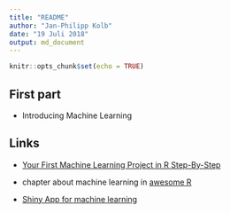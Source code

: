 ```yaml
---
title: "README"
author: "Jan-Philipp Kolb"
date: "19 Juli 2018"
output: md_document
---
```


```r
knitr::opts_chunk$set(echo = TRUE)
```

## First part

- Introducing Machine Learning




## Links

-   [Your First Machine Learning Project in R
    Step-By-Step](https://machinelearningmastery.com/machine-learning-in-r-step-by-step/)

-   chapter about machine learning in [awesome
    R](https://awesome-r.com/)

-   [Shiny App for machine
    learning](https://www.showmeshiny.com/machlearn/)
